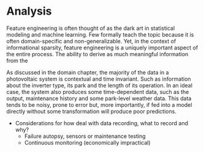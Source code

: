 # Analysis


Feature engineering is often thought of as the dark art in statistical modeling and machine learning. Few formally teach the topic because it is often domain-specific and non-generalizable. Yet, in the context of informational sparsity, feature engineering is a uniquely important aspect of the entire process. The ability to derive as much meaningful information from the 

As discussed in the domain chapter, the majority of the data in a photovoltaic system is contextual and time invariant. Such as information about the inverter type, its park and the length of its operation. In an ideal case, the system also produces some time-dependent data, such as the output, maintenance history and some park-level weather data. This data tends to be noisy, prone to error but, more importantly, if fed into a model directly without some transformation will produce poor predictions.


- Considerations for how deal with data recording, what to record and why?
	- Failure autopsy, sensors or maintenance testing
	- Continuous monitoring (economically impractical)